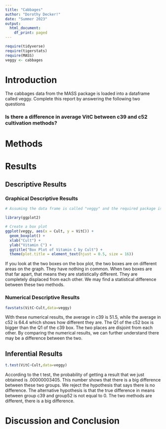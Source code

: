 ```yaml
---
title: "Cabbages"
author: "Dorothy Decker!"
date: "Summer 2023"
output:
  html_document:
    df_print: paged
---
```


```r
require(tidyverse)
require(tigerstats)
require(MASS)
veggy <- cabbages
```

# Introduction

<!--In this section you explain what you are trying to show.  Where did the data come from?  What is the research or other question you are trying to answer?!-->
 The cabbages data from the MASS package is loaded into a dataframe called veggy. Complete this report by answering the following two questions  
 
### Is there a difference in average VitC between c39 and c52 cultivation methods?  

# Methods

<!--Decide on your methods:  use "variable analysis" or other appropriate descriptors.  Make sure to choose at least one graphical method and at least one numerical method.!-->

# Results

<!--Divide this section into two sub-sections:  One for your descriptive  results and one for your inferential results.!-->

## Descriptive Results

### Graphical Descriptive Results

<!--Graphical results here.  Make sure to show your code.  Provide appropriate labels for axes, giving units if possible, and provide a good title for the graph, too.  Use the graphical results to describe the patterns if any that exist in the data as focused toward the research question!-->


```r
# Assuming the data frame is called "veggy" and the required package is installed

library(ggplot2)

# Create a box plot
ggplot(veggy, aes(x = Cult, y = VitC)) +
  geom_boxplot() +
  xlab("Cult") +
  ylab("Vitamin C") +
  ggtitle("Box Plot of Vitamin C by Cult") +
  theme(plot.title = element_text(hjust = 0.5, size = 16))

```

If you look at the two boxes on the box plot, the two boxes are on different areas on the graph. They have nothing in common. When two boxes are that far apart, that means they are statistically different. They are completely displaced from each other. We may find a statistical difference between these two methods.

### Numerical Descriptive Results

<!--Numerical results go here. Use the numerical results to describe the patterns if any that exist in the data as focused toward the research question!-->

```r
favstats(VitC~Cult,data=veggy)
```

With these numerical results, the average in c39 is 51.5, while the average in c52 is 64.4 which shows how different they are. The Q1 of the c52 box is bigger than the Q1 of the c39 box. The two places are disjoint from each other. By comparing the numerical results, we can further understand there may be a difference between the two.

## Inferential Results

<!--State hypothesis clearly.  Make sure your discussion of the inferential test covers all the aspects that the test output produces, such as test statistic, p-value etc.  Make a decision about the null hypothesis, explain the assumptions on which the selected test/procedure was based, and why the chosen procedure satisfies the assumptions and is appropriate to answer the research question!-->

```r
t.test(VitC~Cult,data=veggy)
```


According to the t test, the probability of getting a result that we just obtained is .00000003405. This number shows that there is a big difference between these two groups. We reject the hypothesis that says there is no difference. The alternative hypothesis is that the true difference in means between group c39 and group52 is not equal to 0. The two methods are different, there is a big difference.


# Discussion and Conclusion

<!--Discussion and conclusion here.  If you found a relationship be sure to consider whether the relationship occurs because one of the variables causes the other, or whether they perhaps are related for some other reason.  Watch the chapter 6 videos from the George Town videos collection.!-->
